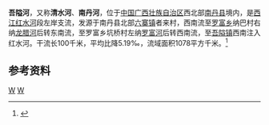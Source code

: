 {{Infobox River
  | river_name      = 吾隘河
  | image_name      = 
  | image_size      = 
  | caption         = 
  | origin          = [[广西壮族自治区|广西壮族自治区]][[南丹县|南丹县]][[六寨镇|六寨镇]]者来村
  | mouth           = 广西壮族自治区南丹县[[吾隘镇|吾隘镇]][[红水河|红水河]]
  | basin_countries = {{PRC}}
  | length          = 100 km
  | elevation       = 
  | mouth_elevation = 
  | discharge       = 
  | watershed       = 1078 km<sup>2</sup>
}}
'''吾隘河'''，又称'''清水河'''、'''南丹河'''，位于[[中国|中国]][[广西壮族自治区|广西壮族自治区]]西北部[[南丹县|南丹县]]境内，是[[西江|西江]][[红水河|红水河]]段左岸支流，发源于南丹县北部[[六寨镇|六寨镇]]者来村，西南流至[[罗富乡|罗富乡]]纳巴村右纳[[龙腊河_(吾隘河)|龙腊河]]后转东南流，至罗富乡坑桥村左纳[[罗富河_(吾隘河)|罗富河]]后转西南流，至[[吾隘镇|吾隘镇]]西南注入红水河。干流长100千米，平均比降5.19‰，流域面积1078平方千米。<ref name="中国河湖大典">{{cite book zh |author=《[[中国河湖大典|中国河湖大典]]》编纂委员会 |title=《中国河湖大典·珠江卷》 |format=M |edition=1 |location=北京 |publisher=中国水利水电出版社 |date=2013年1月 |pages=72页 |id= ISBN 978-7-5170-0561-2}}</ref>

==参考资料==
{{reflist}}

[[Category:紅水河水系|W]]
[[Category:广西河流|W]]